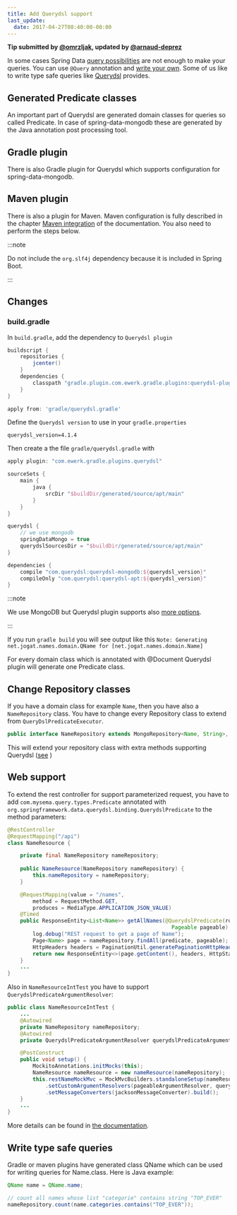 ```yaml
---
title: Add Querydsl support
last_update:
  date: 2017-04-27T08:40:00-00:00
---
```


__Tip submitted by [@omrzljak](https://github.com/omrzljak), updated by [@arnaud-deprez](https://github.com/arnaud-deprez)__

In some cases Spring Data [query possibilities](http://docs.spring.io/spring-data/mongodb/docs/current/reference/html/#mongodb.repositories.queries) are not enough to make your queries. You can use `@Query` annotation and [write your own](http://docs.spring.io/spring-data/mongodb/docs/current/reference/html/#mongodb.repositories.queries.json-based). Some of us like to write type safe queries like [Querydsl](http://www.Querydsl.com/) provides.


## Generated Predicate classes

An important part of Querydsl are generated domain classes for queries so called Predicate. In case of spring-data-mongodb these are generated by the Java annotation post processing tool.


## Gradle plugin

There is also Gradle plugin for Querydsl which supports configuration for spring-data-mongodb.


## Maven plugin

There is also a plugin for Maven. Maven configuration is fully described in the chapter [Maven integration](http://www.querydsl.com/static/querydsl/latest/reference/html/ch02.html#d0e132) of the documentation.  You also need to perform the steps below.

:::note

Do not include the `org.slf4j` dependency because it is included in Spring Boot.

:::


## Changes

### build.gradle

In `build.gradle`, add the dependency to `Querydsl plugin`

```groovy
buildscript {
    repositories {
        jcenter()
    }
    dependencies {
        classpath "gradle.plugin.com.ewerk.gradle.plugins:querydsl-plugin:1.0.9"
    }
}

apply from: 'gradle/querydsl.gradle'
```
Define the `Querydsl version` to use in your `gradle.properties`

```properties
querydsl_version=4.1.4
```

Then create a the file `gradle/querydsl.gradle` with

```groovy
apply plugin: "com.ewerk.gradle.plugins.querydsl"

sourceSets {
    main {
        java {
            srcDir "$buildDir/generated/source/apt/main"
        }
    }
}

querydsl {
    // we use mongodb
    springDataMongo = true
    querydslSourcesDir = "$buildDir/generated/source/apt/main"
}

dependencies {
    compile "com.querydsl:querydsl-mongodb:${querydsl_version}"
    compileOnly "com.querydsl:querydsl-apt:${querydsl_version}"
}
```

:::note

We use MongoDB but Querydsl plugin supports also [more options](https://github.com/ewerk/gradle-plugins/tree/master/Querydsl-plugin).

:::

If you run `gradle build` you will see output like this
`Note: Generating net.jogat.names.domain.QName for [net.jogat.names.domain.Name]`

For every domain class which is annotated with @Document Querydsl plugin will generate one Predicate class.


## Change Repository classes

If you have a domain class for example `Name`, then you have also a `NameRepository` class. You have to change every Repository class to extend from `QueryDslPredicateExecutor`.

```java
public interface NameRepository extends MongoRepository<Name, String>, QueryDslPredicateExecutor<Name> {}
```

This will extend your repository class with extra methods supporting Querydsl ([see](http://docs.spring.io/spring-data/mongodb/docs/current/reference/html/#mongodb.repositories.queries.type-safe) )


## Web support

To extend the rest controller for support parameterized request, you have to add `com.mysema.query.types.Predicate` annotated with `org.springframework.data.querydsl.binding.QuerydslPredicate` to the method parameters:

```java
@RestController
@RequestMapping("/api")
class NameResource {

    private final NameRepository nameRepository;
    
    public NameResource(NameRepository nameRepository) {
        this.nameRepository = nameRepository;
    }

    @RequestMapping(value = "/names",
        method = RequestMethod.GET,
        produces = MediaType.APPLICATION_JSON_VALUE)
    @Timed
    public ResponseEntity<List<Name>> getAllNames(@QuerydslPredicate(root = Name.class) Predicate predicate,
                                                    Pageable pageable) {
        log.debug("REST request to get a page of Name");
        Page<Name> page = nameRepository.findAll(predicate, pageable);
        HttpHeaders headers = PaginationUtil.generatePaginationHttpHeaders(page, "/api/names");
        return new ResponseEntity<>(page.getContent(), headers, HttpStatus.OK);
    }
    ...
}
```

Also in `NameResourceIntTest` you have to support `QuerydslPredicateArgumentResolver`:

```java
public class NameResourceIntTest {
    ...
    @Autowired
    private NameRepository nameRepository;
    @Autowired
    private QuerydslPredicateArgumentResolver querydslPredicateArgumentResolver;

    @PostConstruct
    public void setup() {
        MockitoAnnotations.initMocks(this);
        NameResource nameResource = new nameResource(nameRepository);
        this.restNameMockMvc = MockMvcBuilders.standaloneSetup(nameResource)
            .setCustomArgumentResolvers(pageableArgumentResolver, querydslPredicateArgumentResolver)
            .setMessageConverters(jacksonMessageConverter).build();
    }
    ...
}
```

More details can be found in [the documentation](http://docs.spring.io/spring-data/mongodb/docs/current/reference/html/#core.web.type-safe).


## Write type safe queries

Gradle or maven plugins have generated class QName which can be used for writing queries for Name.class. Here is Java example:

```java
QName name = QName.name;

// count all names whose list "categorie" contains string "TOP_EVER"
nameRepository.count(name.categories.contains("TOP_EVER"));
```
